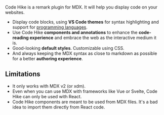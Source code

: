 Code Hike is a remark plugin for MDX. It will help you display code on your websites.

- Display code blocks, using **VS Code themes** for syntax highlighting and support for [<LangCount/> programming languages](codeblocks#languages).
- Use Code Hike **components and annotations** to enhance the **code-reading experience** and embrace the web as the interactive medium it is.
- Good-looking **default styles**. Customizable using CSS.
- And always keeping the MDX syntax as close to markdown as possible for a better **authoring experience**.

## Limitations

- It only works with MDX v2 (or xdm).
- Even when you can use MDX with frameworks like Vue or Svelte, Code Hike can only be used with React.
- Code Hike components are meant to be used from MDX files. It's a bad idea to import them directly from React code.
